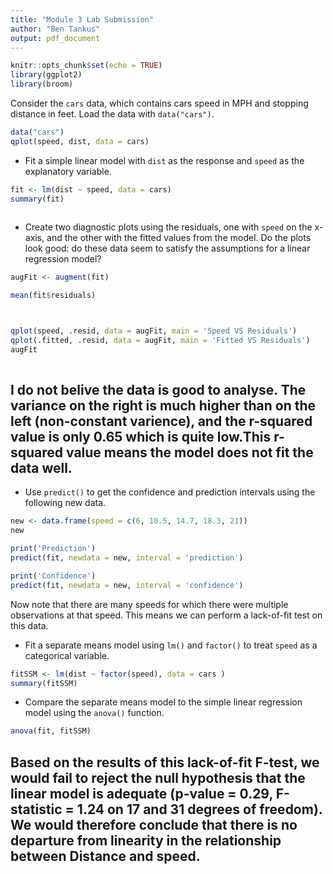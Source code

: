 ```yaml
---
title: "Module 3 Lab Submission"
author: "Ben Tankus"
output: pdf_document
---
```


```r
knitr::opts_chunk$set(echo = TRUE)
library(ggplot2)
library(broom)
```

Consider the `cars` data, which contains cars speed in MPH and stopping distance in feet. Load the data with `data("cars")`.

```r
data("cars")
qplot(speed, dist, data = cars)
```

* Fit a simple linear model with `dist` as the response and `speed` as the explanatory variable.

```r

fit <- lm(dist ~ speed, data = cars)
summary(fit)
   
```


* Create two diagnostic plots using the residuals, one with `speed` on the x-axis, and the other with the fitted values from the model. Do the plots look good: do these data seem to satisfy the assumptions for a linear regression model?

```r
augFit <- augment(fit)

mean(fit$residuals)



qplot(speed, .resid, data = augFit, main = 'Speed VS Residuals')
qplot(.fitted, .resid, data = augFit, main = 'Fitted VS Residuals')
augFit
   
```
## I do not belive the data is good to analyse. The variance on the right is much higher than on the left (non-constant varience), and the r-squared value is only 0.65 which is quite low.This r-squared value means the model does not fit the data well.

* Use `predict()` to get the confidence and prediction intervals using the following new data.

```r
new <- data.frame(speed = c(6, 10.5, 14.7, 18.3, 21))
new

print('Prediction')
predict(fit, newdata = new, interval = 'prediction')

print('Confidence')
predict(fit, newdata = new, interval = 'confidence')

```

Now note that there are many speeds for which there were multiple observations at that speed.  This means we can perform a lack-of-fit test on this data.  

* Fit a separate means model using `lm()` and `factor()` to treat `speed` as a categorical variable.

```r
fitSSM <- lm(dist ~ factor(speed), data = cars )
summary(fitSSM)


```

* Compare the separate means model to the simple linear regression model using the `anova()` function. 

```r

anova(fit, fitSSM)

```

## Based on the results of this lack-of-fit F-test, we would fail to reject the null hypothesis that the linear model is adequate (p-value = 0.29, F-statistic = 1.24 on 17 and 31 degrees of freedom).  We would therefore conclude that there is no departure from linearity in the relationship between Distance and speed.



